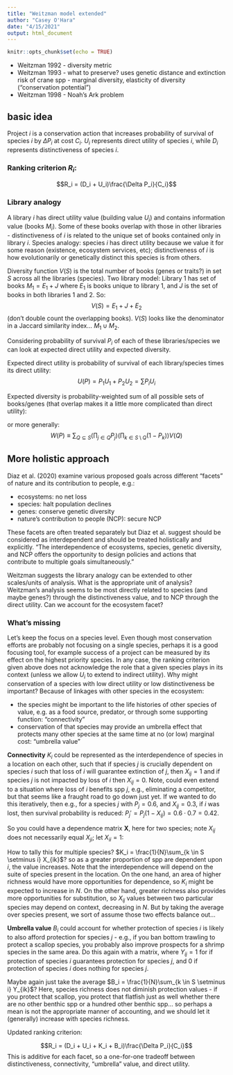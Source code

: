 ```yaml
---
title: "Weitzman model extended"
author: "Casey O'Hara"
date: "4/15/2021"
output: html_document
---
```


```r
knitr::opts_chunk$set(echo = TRUE)
```

* Weitzman 1992 - diversity metric
* Weitzman 1993 - what to preserve? uses genetic distance and extinction risk of crane spp - marginal diversity, elasticity of diversity ("conservation potential")
* Weitzman 1998 - Noah's Ark problem

## basic idea

Project $i$ is a conservation action that increases probability of survival of species $i$ by $\Delta P_i$ at cost $C_i$.  $U_i$ represents direct utility of species $i$, while $D_i$ represents distinctiveness of species $i$.

### Ranking criterion $R_i$:

$$R_i = (D_i + U_i)\frac{\Delta P_i}{C_i}$$

### Library analogy

A library $i$ has direct utility value (building value $U_i$) and contains information value (books $M_i$).  Some of these books overlap with those in other libraries - distinctiveness of $i$ is related to the unique set of books contained only in library $i$.  Species analogy: species $i$ has direct utility because we value it for some reason (existence, ecosystem services, etc); distinctiveness of $i$ is how evolutionarily or genetically distinct this species is from others.

Diversity function $V(S)$ is the total number of books (genes or traits?) in set $S$ across all the libraries (species).  Two library model: Library 1 has set of books $M_1 = E_1 + J$ where $E_1$ is books unique to library 1, and $J$ is the set of books in both libraries 1 and 2.  So:
$$V(S) = E_1 + J + E_2$$
(don't double count the overlapping books).  $V(S)$ looks like the denominator in a Jaccard similarity index... $M_1 \cup M_2$.

Considering probability of survival $P_i$ of each of these libraries/species we can look at expected direct utility and expected diversity.

Expected direct utility is probability of survival of each library/species times its direct utility: $$U(P) = P_1 U_1 + P_2 U_2 = \sum P_i U_i$$

Expected diversity is probability-weighted sum of all possible sets of books/genes (that overlap makes it a little more complicated than direct utility):
\begin{align*}
  W(P) = &P_1 P_2 \cdot (M_1 + M_2 - J) &\text{(both spp survive)}\\
         &+ P_1(1-P_2) \cdot M_1        &\text{(only spp 1 survives)}\\
         &+ (1-P_1)P_2 \cdot M_2        &\text{(only spp 2 survives)}\\
         &+(1-P_1)(1-P_2) \cdot 0       &\text{(neither survives)}
\end{align*}

or more generally:
$$W(P) \equiv \sum_{Q \subseteq S} \left(\prod_{j \in Q} P_j \right)\left(\prod_{k \in S \setminus Q}(1 - P_k)\right) V(Q)$$

## More holistic approach

Diaz et al. (2020) examine various proposed goals across different "facets" of nature and its contribution to people, e.g.:

* ecosystems: no net loss
* species: halt population declines
* genes: conserve genetic diversity
* nature's contribution to people (NCP): secure NCP

These facets are often treated separately but Diaz et al. suggest should be considered as interdependent and should be treated holistically and explicitly.  "The interdependence of ecosystems, species, genetic diversity, and NCP offers the opportunity to design policies and actions that contribute to multiple goals simultaneously."

Weitzman suggests the library analogy can be extended to other scales/units of analysis.  What is the appropriate unit of analysis?  Weitzman's analysis seems to be most directly related to species (and maybe genes?) through the distinctiveness value, and to NCP through the direct utility.  Can we account for the ecosystem facet?

### What's missing

Let's keep the focus on a species level.  Even though most conservation efforts are probably not focusing on a single species, perhaps it is a good focusing tool, for example success of a project can be measured by its effect on the highest priority species.  In any case, the ranking criterion given above does not acknowledge the role that a given species plays in its context (unless we allow $U_i$ to extend to indirect utility).  Why might conservation of a species with low direct utility or low distinctiveness be important?  Because of linkages with other species in the ecosystem:

* the species might be important to the life histories of other species of value, e.g. as a food source, predator, or through some supporting function: "connectivity"
* conservation of that species may provide an umbrella effect that protects many other species at the same time at no (or low) marginal cost: "umbrella value"

__Connectivity__ $K_i$ could be represented as the interdependence of species in a location on each other, such that if species $j$ is crucially dependent on species $i$ such that loss of $i$ will guarantee extinction of $j$, then $X_{ij} = 1$ and if species $j$ is not impacted by loss of $i$ then $X_{ij} = 0$.  Note, could even extend to a situation where loss of $i$ benefits spp $j$, e.g., eliminating a competitor, but that seems like a fraught road to go down just yet.  If we wanted to do this iteratively, then e.g., for a species $j$ with $P_j = 0.6$, and $X_{ij} = 0.3$, if $i$ was lost, then survival probability is reduced: $P_j' = P_j(1 - X_{ij}) = 0.6\cdot0.7 = 0.42$.

So you could have a dependence matrix $\mathbf X$, here for two species; note $X_{ij}$ does not necessarily equal $X_{ji}$; let $X_{ii} = 1$:
\begin{align*}
  \mathbf X = \pmatrix{  1    & X_{12} & ... & X_{1N}\\
                       X_{21} &   1    & ... & X_{2N}\\
                        ...   &  ...   &  1  &  ...\\
                       X_{N1} &  ...   & ... &   1}
\end{align*}

How to tally this for multiple species?  $K_i = \frac{1}{N}\sum_{k \in S \setminus i} X_{ik}$? so as a greater proportion of spp are dependent upon $i$, the value increases.  Note that the interdependence will depend on the suite of species present in the location.  On the one hand, an area of higher richness would have more opportunities for dependence, so $K_i$ might be expected to increase in $N$.  On the other hand, greater richness also provides more opportunities for substitution, so $X_{ij}$ values between two particular species may depend on context, decreasing in $N$. But by taking the average over species present, we sort of assume those two effects balance out...

__Umbrella value__ $B_i$ could account for whether protection of species $i$ is likely to also afford protection for species $j$ - e.g., if you ban bottom trawling to protect a scallop species, you probably also improve prospects for a shrimp species in the same area.  Do this again with a matrix, where $Y_{ij} = 1$ for if protection of species $i$ guarantees protection for species $j$, and 0 if protection of species $i$ does nothing for species $j$.
\begin{align*}
  \mathbf Y = \pmatrix{  1    & Y_{12} & ... & Y_{1N}\\
                       Y_{21} &   1    & ... & Y_{2N}\\
                        ...   &  ...   &  1  &  ...\\
                       Y_{N1} &  ...   & ... &   1}
\end{align*}

Maybe again just take the average $B_i = \frac{1}{N}\sum_{k \in S \setminus i} Y_{ik}$?  Here, species richness does not diminish protection values - if you protect that scallop, you protect that flatfish just as well whether there are no other benthic spp or a hundred other benthic spp... so perhaps a mean is not the appropriate manner of accounting, and we should let it (generally) increase with species richness.

Updated ranking criterion:

$$R_i = (D_i + U_i + K_i + B_i)\frac{\Delta P_i}{C_i}$$
This is additive for each facet, so a one-for-one tradeoff between distinctiveness, connectivity, "umbrella" value, and direct utility.

